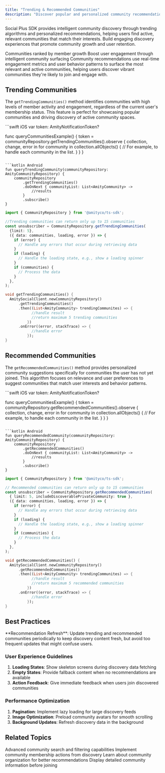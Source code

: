 ```yaml
---
title: "Trending & Recommended Communities"
description: "Discover popular and personalized community recommendations to boost user engagement and drive community growth"
---
```


Social Plus SDK provides intelligent community discovery through trending algorithms and personalized recommendations, helping users find active, relevant communities that match their interests. Build engaging discovery experiences that promote community growth and user retention.

<CardGroup cols={2}>
  <Card title="Member-Growth Ranking" icon="arrow-trend-up">
    Communities ranked by member growth
  </Card>
  <Card title="Discovery Optimization" icon="sparkles">
    Boost user engagement through intelligent community surfacing
  </Card>
</CardGroup>

<Info>
Community recommendations use real-time engagement metrics and user behavior patterns to surface the most relevant and active communities, helping users discover vibrant communities they're likely to join and engage with.
</Info>

## Trending Communities

The `getTrendingCommunities()` method identifies communities with high levels of member activity and engagement, regardless of the current user's membership status. This feature is perfect for showcasing popular communities and driving discovery of active community spaces.

<CodeGroup>
```swift iOS
var token: AmityNotificationToken?

func queryCommunitiesExample() {
    token = communityRepository.getTrendingCommunities().observe { collection, change, error in
        for community in collection.allObjects() {
            // For example, to handle each community in the list.
        }
    }
}
```

```kotlin Android
fun queryTrendingCommunity(communityRepository: AmityCommunityRepository) {
    communityRepository
        .getTrendingCommunities()
        .doOnNext { communityList: List<AmityCommunity> ->
            //results
        }
        .subscribe()
}
```

```typescript TypeScript
import { CommunityRepository } from '@amityco/ts-sdk';

//Trending communities can return only up to 15 communities
const unsubscriber = CommunityRepository.getTrendingCommunities(
  {limit: 5},
  ({ data: communities, loading, error }) => {
    if (error) {
      // Handle any errors that occur during retrieving data
    }
    if (loading) {
      // Handle the loading state, e.g., show a loading spinner
    }
    if (communities) {
      // Process the data
    }
  },
);
```

```dart Flutter
void getTrendingCommunities() {
  AmitySocialClient.newCommunityRepository()
      .getTrendingCommunities()
      .then((List<AmityCommunity> trendingCommunites) => {
            //handle result
            //return maximum 5 trending communities
          })
      .onError((error, stackTrace) => {
            //handle error
          });
}
```
</CodeGroup>

## Recommended Communities

The `getRecommendedCommunities()` method provides personalized community suggestions specifically for communities the user has not yet joined. This algorithm focuses on relevance and user preferences to suggest communities that match user interests and behavior patterns.

<CodeGroup>
```swift iOS
var token: AmityNotificationToken?

func queryCommunitiesExample() {
    token = communityRepository.getRecommendedCommunities().observe { collection, change, error in
        for community in collection.allObjects() {
            // For example, to handle each community in the list.
        }
    }
}
```

```kotlin Android
fun queryRecommendedCommunity(communityRepository: AmityCommunityRepository) {
    communityRepository
        .getRecommendedCommunities()
        .doOnNext { communityList: List<AmityCommunity> ->
            //results
        }
        .subscribe()
}
```

```typescript TypeScript
import { CommunityRepository } from '@amityco/ts-sdk';

// Recommended communities can return only up to 15 communities
const unsubscriber = CommunityRepository.getRecommendedCommunities(
  { limit: 5, includeDiscoverablePrivateCommunity: true },
  ({ data: communities, loading, error }) => {
    if (error) {
      // Handle any errors that occur during retrieving data
    }
    if (loading) {
      // Handle the loading state, e.g., show a loading spinner
    }
    if (communities) {
      // Process the data
    }
  },
);
```

```dart Flutter
void getRecommendedCommunities() {
  AmitySocialClient.newCommunityRepository()
      .getRecommendedCommunities()
      .then((List<AmityCommunity> trendingCommunites) => {
            //handle result
            //return maximum 5 recommended communities
          })
      .onError((error, stackTrace) => {
            //handle error
          });
}
```
</CodeGroup>

## Best Practices

<Tip>
**Recommendation Refresh**: Update trending and recommended communities periodically to keep discovery content fresh, but avoid too frequent updates that might confuse users.
</Tip>

### User Experience Guidelines

1. **Loading States**: Show skeleton screens during discovery data fetching
2. **Empty States**: Provide fallback content when no recommendations are available
3. **Action Feedback**: Give immediate feedback when users join discovered communities

### Performance Optimization

1. **Pagination**: Implement lazy loading for large discovery feeds
2. **Image Optimization**: Preload community avatars for smooth scrolling
3. **Background Updates**: Refresh discovery data in the background

## Related Topics

<CardGroup cols={2}>
  <Card title="Query Communities" href="query-communities" icon="magnifying-glass">
    Advanced community search and filtering capabilities
  </Card>
  <Card title="Join Community" href="../membership/join-leave-community" icon="user-plus">
    Implement community membership actions from discovery
  </Card>
  <Card title="Community Categories" href="../organization/community-categories" icon="folder">
    Learn about community organization for better recommendations
  </Card>
  <Card title="Get Community Details" href="get-community" icon="circle-info">
    Display detailed community information before joining
  </Card>
</CardGroup>
